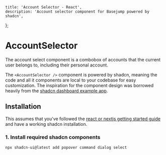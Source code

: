     title: 'Account Selector - React',
    description: 'Account selector component for Basejump powered by shadcn',
};

# AccountSelector

The account select component is a combobox of accounts that the current user belongs to, including their personal account.

The `<AccountSelector />` component is powered by shadcn, meaning the code and all it components are local to your codebase for easy customization.
The inspiration for the component design was borrowed heavily from the [shadcn dashboard example app](https://ui.shadcn.com/examples/dashboard).

## Installation

This assumes that you've followed the [react or nextjs getting started guide](/docs/react) and have a working shadcn installation.

### 1. Install required shadcn components
```bash
npx shadcn-ui@latest add popover command dialog select
```